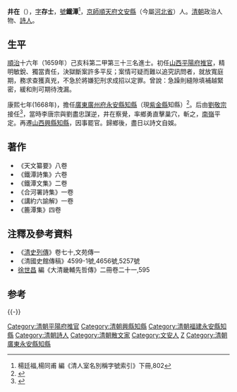'''井在'''（{{bd|？||？|catIdx=J井}}），[[表字|字]]'''存士'''，[[號|號]]'''鐵潭'''<ref>楊廷福,楊同甫 編《清人室名別稱字號索引》下冊,802</ref>，[[京師|京師]][[順天府|順天府]][[文安縣|文安縣]]（今屬[[河北省|河北省]]）人。[[清朝|清朝]]政治人物、[[詩人|詩人]]。

==生平==
[[順治|順治]]十六年（1659年）己亥科第二甲第三十三名進士。初任[[山西|山西]][[平陽府|平陽府]][[推官|推官]]，精明敏銳、獨當責任，決獄斷案許多平反；案情可疑而難以追究訊問者，就放寬庭期，務求查獲真兇，不急於將嫌犯刑求成招以定罪。曾說：急躁則縫隙填補越緊密，緩和則可期待洩漏。

康熙七年(1668年)，擔任[[廣東|廣東]][[廣州府|廣州府]][[永安县_(隆庆)|永安縣]][[知縣|知縣]]（現[[紫金縣|紫金縣]]知縣）<ref>{{Cite book|title=紫金县志|last=紫金县地方志编纂委员会编|first=|publisher=广州：广东人民出版社|year=1994.12|isbn=7-218-01722-3|location=|pages=563-570}}</ref>。后由[[劉敬宗|劉敬宗]]接任<ref>{{Cite book|title=屈大均全集 6|last=欧初，王贵忱主编|first=|publisher=北京：人民文学出版社|year=1996.12|isbn=7-02-002398-3|location=|pages=53-60}}</ref>，當時李唐宗與劉盡忠謀逆，井在察覺，率鄉勇直擊巢穴，斬之，[[南嶺|南嶺]]平定。再遷[[山西|山西]][[興縣|興縣]][[知縣|知縣]]，因事罷官。歸鄉後，盡日以詩文自娛。

== 著作 ==
*《天文纂要》八卷
*《鐵潭詩集》六卷
*《鐵潭文集》二卷
*《合河署詩集》一卷
*《講約六諭解》一卷
*《簏潭集》四卷

== 注釋及參考資料 ==
{{reflist}}
*《[[清史列傳|清史列傳]]》卷七十,文苑傳一
*《清國史館傳稿》4599-1號,4656號,5257號
*[[徐世昌|徐世昌]] 編《大清畿輔先哲傳》二冊卷二十一,595

== 参考==
{{reflist}}
{{-}}
{{start box}}
{{s-off}}
{{succession box|[[孟之麟|孟之麟]]|[[劉敬宗|劉敬宗]]|清朝[[廣東|廣東]][[廣州府|廣州府]][[永安县_(隆庆)|永安縣]][[知縣|知縣]]（現[[紫金縣|紫金縣]]）|康熙七年(1668年) - 康熙十四年}}
{{end box}}
{{順治十六年己亥科殿試金榜}}
{{DEFAULTSORT:Jing井}}
[[Category:清朝平陽府推官|Category:清朝平陽府推官]]
[[Category:清朝興縣知縣|Category:清朝興縣知縣]]
[[Category:清朝福建永安縣知縣|Category:清朝福建永安縣知縣]]
[[Category:清朝詩人|Category:清朝詩人]]
[[Category:清朝散文家|Category:清朝散文家]]
[[Category:文安人|Category:文安人]]
[[Category:井姓|Z]]
[[Category:清朝廣東永安縣知縣|Category:清朝廣東永安縣知縣]]


{{清朝人物小作品}}